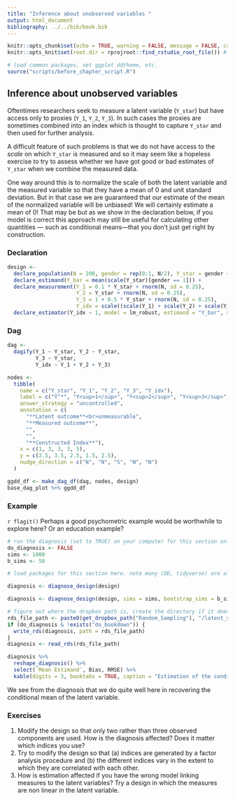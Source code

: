 ```yaml
---
title: "Inference about unobserved variables "
output: html_document
bibliography: ../../bib/book.bib 
---
```


<!-- note do_bookdown is set in index.rmd, so we know if you're running just this .Rmd or compiling the book-->
```r
knitr::opts_chunk$set(echo = TRUE, warning = FALSE, message = FALSE, cache = FALSE)
knitr::opts_knit$set(root.dir = rprojroot::find_rstudio_root_file()) # files are all relative to RStudio project home
```

```r
# load common packages, set ggplot ddtheme, etc.
source("scripts/before_chapter_script.R")
```

<!-- start post here, do not edit above -->

## Inference about unobserved variables 

Oftentimes researchers seek to measure a latent variable (`Y_star`) but have access only to proxies  (`Y_1`, `Y_2`, `Y_3`). In such cases the proxies are sometimes combined into an index which is thought to capture `Y_star` and then used for further analysis.

A difficult feature of such problems is that we do not have access to the *scale* on which `Y_star` is measured and so it may seem like a hopeless exercise to try to assess whether we have got good or bad estimates of `Y_star` when we combine the measured data. 

One way around this is to normalize the scale of both the latent variable and the measured variable so that they have a mean of 0 and unit standard deviation. But in that case we are guaranteed that our estimate of the mean of the normalized variable will be unbiased! We will certainly estimate a mean of 0! That may be but as we show in the declaration below, if you model is correct this approach may still be useful for calculating other quantities --- such as conditional means---that you don't just get right by construction.  

### Declaration

```r
design <-
  declare_population(N = 200, gender = rep(0:1, N/2), Y_star = gender + 2* rnorm(N)) +
  declare_estimand(Y_bar = mean(scale(Y_star)[gender == 1])) + 
  declare_measurement(Y_1 = 0.1 * Y_star + rnorm(N, sd = 0.25),
                      Y_2 = Y_star + rnorm(N, sd = 0.25),
                      Y_3 = 1 + 0.5 * Y_star + rnorm(N, sd = 0.25),
                      Y_idx = scale((scale(Y_1) + scale(Y_2) + scale(Y_3)))) + 
  declare_estimator(Y_idx ~ 1, model = lm_robust, estimand = "Y_bar", subset = gender ==1)
```

### Dag

```r


dag <-
  dagify(Y_1 ~ Y_star, Y_2 ~ Y_star, 
         Y_3 ~ Y_star, 
         Y_idx ~ Y_1 + Y_2 + Y_3)

nodes <-
  tibble(
    name = c("Y_star", "Y_1", "Y_2", "Y_3", "Y_idx"),
    label = c("Y^*", "Y<sup>1</sup>", "Y<sup>2</sup>", "Y<sup>3</sup>", "I"),
    answer_strategy = "uncontrolled",
    annotation = c(
      "**Latent outcome**<br>unmeasurable",
      "**Measured outcome**",
      "",
      "",
      "**Constructed Index**"),
    x = c(1, 3, 3, 3, 5),
    y = c(2.5, 3.5, 2.5, 1.5, 2.5),
    nudge_direction = c("N", "N", "S", "N", "N")
  )

ggdd_df <- make_dag_df(dag, nodes, design)
base_dag_plot %+% ggdd_df
```

### Example

`r flagit()`
Perhaps a good psychometric example would be worthwhile to explore here? Or an education example?


<!-- make sure to rename the section title below -->

```r
# run the diagnosis (set to TRUE) on your computer for this section only before pushing to Github. no diagnosis will ever take place on github.
do_diagnosis <- FALSE
sims <- 1000
b_sims <- 50
```

```r
# load packages for this section here. note many (DD, tidyverse) are already available, see scripts/package-list.R
```

```r
diagnosis <- diagnose_design(design) 
```


```r
diagnosis <- diagnose_design(design, sims = sims, bootstrap_sims = b_sims) 
```

```r
# figure out where the dropbox path is, create the directory if it doesn't exist, and name the RDS file
rds_file_path <- paste0(get_dropbox_path("Random_Sampling"), "/latent_sims.RDS")
if (do_diagnosis & !exists("do_bookdown")) {
  write_rds(diagnosis, path = rds_file_path)
}
diagnosis <- read_rds(rds_file_path)
```

```r
diagnosis %>%
  reshape_diagnosis() %>%
  select(`Mean Estimand`, Bias, RMSE) %>%
  kable(digits = 3, booktabs = TRUE, caption = "Estimation of the conditional mean of a normalized latent variable")
```

We see from the diagnosis that we do quite well here in recovering the conditional mean of the latent variable.  

<!-- Maybe add in factor analysis; do more to explain bias -- which I think comes from normalization on tthe same creating to toght a distribution? -->

### Exercises

1. Modify the design so that only two rather than three observed components are used. How is the diagnosis affected? Does it matter which indices you use?
2. Try to modify the design so that (a) indices are generated by a factor analysis procedure and (b) the different indices vary in the extent to which they are correlated with each other.
3. How is estimation affected if you have the wrong model linking measures to the latent variables? Try a design in which the measures are non linear in the latent variable. 

